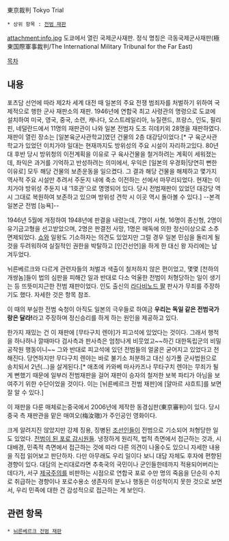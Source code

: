 東京裁判 Tokyo Trial

 * 상위 항목 : [[전범 재판]]


attachment:info.jpg 
도쿄에서 열린 국제군사재판.
정식 명칭은 극동국제군사재판(極東国際軍事裁判/The International Military Tribunal for the Far East)



[[목차]]
== 내용 ==
포츠담 선언에 따라 제2차 세계 대전 때 일본의 주요 전쟁 범죄자를 처벌하기 위하여 국제적으로 행한 군사 재판소의 재판. 1946년에 연합국 최고 사령관의 명령으로 도쿄에 설치하여 미국, 영국, 중국, 소련, 캐나다, 오스트레일리아, 뉴질랜드, 프랑스, 인도, 필리핀, 네덜란드에서 11명의 재판관이 나와 일본 전범자 도조 히데키외 28명을 재판하였다. 재판이 열린 장소는 [일본육군사관학교]였던 건물의 2층 대강당이었다.[* 구 육군사관학교가 있었던 이치가야 일대는 현재까지도 방위성의 주요 시설이 자리하고있다. 80년대 후반 당시 방위청의 이전계획을 이유로 구 육사건물을 철거하려는 계획이 세워졌는데, 좌익은 과거를 기억하고 반성하려는 의미에서, 우익은 [일본의 우경화|당연히 뻔한이유로] 모두 해당 건물의 보존운동을 일으켰다. 그 결과 해당 건물을 해체하고 몇가지 역사적 주요 시설만 추려서 주둔지 내에 축소 이전하는 선에서 마무리되었다. 현재는 이치가야 방위성 주둔지 내 '1호관'으로 명명되어 있다. 당시 전범재판이 있었던 대강당 역시 그대로 복원하여 보존하고 있으며 방위성 견학 시 이곳 역시 돌아볼 수 있다.] --본격 일본군 전범 [능욕]--

1946년 5월에 개정하여 1948년에 판결을 내렸는데, 7명이 사형, 16명이 종신형, 2명이 유기금고형을 선고받았으며, 2명은 판결전 사망, 1명은 매독에 의한 정신이상으로 소추면제되었다. [[쇼와]] 일왕도 기소하자는 의견도 있었지만 그럴 경우 일본 민심을 돌리게 될 것을 두려워하여 실질적인 권한을 박탈하고 [인간선언]을 하게 한 대신 왕 자리에는 남겨두었다.

뉘른베르크와 다르게 관련자들의 처벌과 색출이 철저하지 않은 편이었고,  몇몇 [천하의 개쌍놈]들이 법의 심판을 피해간 일과 반대로 다소 억울한 전범이 처형당하는 일이 생기는 등 뜨뜻미지근한 전범 재판이었다. 인도 출신의 [[라다비노드 팔]] 판사가 무죄를 주장하기도 했다. 자세한 것은 항목 참조.

이 때의 부실한 전범 숙청이 아직도 일본의 극우들로 하여금 '''우리는 독일 같은 전범국가랑은 달라!'''라고 주장하며 정신승리를 하게 하는 원인을 제공하고 있다.

한가지 재밌는 건 이 재판에 [무타구치 렌야]가 피고석에 있었다는 것이다. 그래서 행적을 하나하나 깔때마다 검사측과 판사측은 엄청나게 비웃었고~~하긴 대한독립군의 비밀공작원 행동이니~~ 그와 반대로 피고석에 있던 전범들의 얼굴은 굳어지고 있었다고 전해진다. 당연하지만 무다구치 렌야는 바로 불기소 처분하고 대신 싱가폴 군사법원으로 송치되서 2년(...)을 살게된다.[* 애초에 카와베 마사카즈나 무타구치 렌야는 무죄가 될 게 뻔했기 때문에 일부러 전범재판을 걸어 재판이 승자의 철저한 보복 파티가 아님을 보여주기 위한 수단이었을 것이다. 이는 [뉘른베르크 전범 재판]에 [얄마르 샤흐트]를 보면 잘 알 수 있다.]

이 재판을 다룬 매체로는중국에서 2006년에 제작한 동경심판(東京審判)이 있다. 당시 중국 측 재판관을 맡은 매여오(梅汝璈)가 주인공인 영화이다. 

크게 알려지진 않았지만 강제 징용, 징병된 [[조선]]인들이 전범으로 기소되어 처형당한 일도 있었다. [http://news.kukmin.tv/news/articleView.html?idxno=3417 전범이 된 포로 감시원들]. 냉정하게 원리적, 법적 측면에서 접근하는 것과, 시대배경, 민족적 측면에서 접근하는 것에 따라 다른 의견이 나올수도 있으니 자세한 내용을 직접 읽어보고 판단하자. 다만 아무래도 우리 일이다 보니 대담 자체도 후자에 편향된 경향이 있다. 대담의 논리대로라면 추축국의 국민이나 군인들한테까지 적용되어버리는 데다가, 서구 [[제국주의]]를 비판하는 시점으로 연합국 포로 수만 명의 죽음을 단순히 수치로 취급하는 경향이나 포로수용소 생존자의 분노나 행동은 이성적이지 못한 것으로 보면서, 우리 민족에 대한 건 감성적으로 접근하는 게 보인다.

== 관련 항목 ==
 * [[뉘른베르크 전범 재판]]
